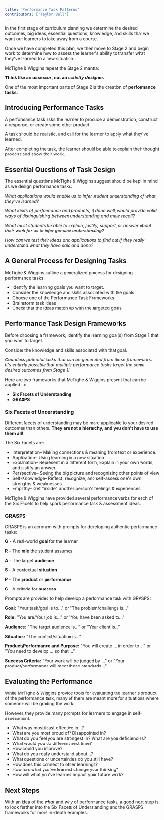 ```yaml
---
title: 'Performance Task Patterns'
contributors: ['Taylor Bell']
---
```


In the first stage of curriculum planning we determine the desired outcomes, big ideas, essential questions, knowledge, and skills that we want our learners to take away from a course.

Once we have completed this plan, we then move to Stage 2 and begin work to determine how to assess the learner's ability to transfer what they've learned to a new situation.

McTighe & Wiggins repeat the Stage 2 mantra:

**Think like an _assessor_, not an _activity designer._**

One of the most important parts of Stage 2 is the creation of **performance tasks**.

## Introducing Performance Tasks

A performance task asks the learner to produce a demonstration, construct a response, or create some other product.

A task should be realistic, and call for the learner to apply what they've learned.

After completing the task, the learner should be able to explain their thought process and show their work.

## Essential Questions of Task Design

The essential questions McTighe & Wiggins suggest should be kept in mind as we design performance tasks:

_What applications would enable us to infer student understanding of what they've learned?_

_What kinds of performance and products, if done well, would provide valid ways of distinguishing between understanding and mere recall?_

_What must students be able to explain, justify, support, or answer about their work for us to infer genuine understanding?_

_How can we test their ideas and applications to find out if they really understand what they have said and done?_

## A General Process for Designing Tasks

McTighe & Wiggins outline a generalized process for designing performance tasks:

- Identify the learning goals you want to target.
- Consider the knowledge and skills associated with the goals.
- Choose one of the Performance Task Frameworks
- Brainstorm task ideas
- Check that the ideas match up with the targeted goals

## Performance Task Design Frameworks

Before choosing a framework, identify the learning goal(s) from Stage 1 that you want to target.

Consider the knowledge and skills associated with that goal.

_Countless potential tasks that can be generated from these frameworks. It's entirely possible that multiple performance tasks target the same desired outcomes from Stage 1!_

Here are two frameworks that McTighe & Wiggins present that can be applied to:

- **Six Facets of Understanding**
- **GRASPS**

### Six Facets of Understanding

Different facets of understanding may be more applicable to your desired outcomes than others.
**They are **not** a hierarchy, and you don't have to use them all!**

The Six Facets are:

- Interpretation– Making connections & meaning from text or experience.
- Application– Using learning in a new situation
- Explanation– Represent in a different form, Explain in your own words, and justify an answer.
- Perspective– Seeing the big picture and recognizing other points of view
- Self-Knowledge– Reflect, recognize, and self-assess one's own strengths & weaknesses
- Empathy– Get "inside" another person's feelings & experiences

McTighe & Wiggins have provided several performance verbs for each of the Six Facets to help spark performance task & assessment ideas.

### GRASPS

GRASPS is an acronym with prompts for developing authentic performance tasks:

**G** - A real-world **goal** for the learner

**R** - The **role** the student assumes

**A** - The target **audience**

**S** - A contextual **situation**

**P** - The **product** or **performance**

**S** - A criteria for **success**

Prompts are provided to help develop a performance task with GRASPS:

**Goal:** "Your task/goal is to..." or "The problem/challenge is..."

**Role:** "You are/Your job is..." or "You have been asked to..."

**Audience:** "The target audience is..." or "Your client is..."

**Situation:** "The context/situation is..."

**Product/Performance and Purpose:** "You will create ... in order to ..." or "You need to develop ... so that ..."

**Success Criteria:** "Your work will be judged by ..." or "Your product/performance will meet these standards..."

## Evaluating the Performance

While McTighe & Wiggins provide tools for evaluating the learner's product of the performance task, many of them are meant more for situations where someone will be grading the work.

However, they provide many prompts for learners to engage in self-assessment:

- What was most/least effective in...?
- What are you most proud of? Disappointed in?
- What do you feel you are strongest in? What are you deficiencies?
- What would you do different next time?
- How could you improve?
- What do you really understand about...?
- What questions or uncertainties do you still have?
- How does this connect to other learnings?
- How has what you've learned change your thinking?
- How will what you've learned impact your future work?

## Next Steps

With an idea of the _what_ and _why_ of performance tasks, a good next step is to look further into the Six Facets of Understanding and the GRASPS frameworks for more in-depth examples.

